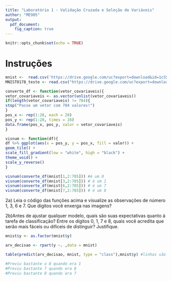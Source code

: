 ---
title: "Laboratório 1 - Validação Cruzada e Seleção de Variáveis"
author: "ME905"
output: 
  pdf_document:
    fig_caption: true
---

```{r setup, include=FALSE}
knitr::opts_chunk$set(echo = TRUE)
```

# Instruções

```{r 1-Leitura de dados}
mnist <-  read.csv('https://drive.google.com/uc?export=download&id=1cSS5BeD6NFVlzcoALicJRSt-xo-VusDj')
MNIST0178_teste <- read.csv("https://drive.google.com/uc?export=download&id=1BMq6RoV07BuNptozj86H3afLR-D2nsE3")
```

```{r 2 Visualização de Dígitos}

converte_df <- function(vetor_covariaveis){
vetor_covariaveis <- as.vector(unlist(vetor_covariaveis))
if(length(vetor_covariaveis) != 784){
stop("Passe um vetor com 784 valores!")
}
pos_x <- rep(1:28, each = 28)
pos_y <- rep(1:28, times = 28)
data.frame(pos_x, pos_y, valor = vetor_covariaveis)
}

visnum <- function(df){
df %>% ggplot(aes(x = pos_y, y = pos_x, fill = valor)) +
geom_tile() +
scale_fill_gradient(low = "white", high = "black") +
theme_void() +
scale_y_reverse()
}

visnum(converte_df(mnist[1,2:785])) #é um 0
visnum(converte_df(mnist[3,2:785])) # é um 1
visnum(converte_df(mnist[6,2:785])) # é um 7
visnum(converte_df(mnist[7,2:785])) # é um 8
```

2a) Leia o código das funções acima e visualize as observações de número 1, 3, 6 e 7.
Que dígitos você enxerga nas imagens?

2b)Antes de ajustar qualquer modelo, quais são suas expectativas quanto à tarefa de classificação?
Entre os dígitos 0, 1, 7 e 8, quais você acredita que serão mais fáceis ou difíceis de distinguir? Justifique.

```{r 3 Árvore de Classificação com rpart}
mnist$y <- as.factor(mnist$y)

arv_decisao <- rpart(y ~. ,data = mnist)

table(predict(arv_decisao, mnist, type = "class"),mnist$y) #linhas são predições

#Previu bastante o 8 quando era 1
#Previu bastante 7 quando era 8
#Previu bastante 8 quando era 7
```

```{r 5}

```

